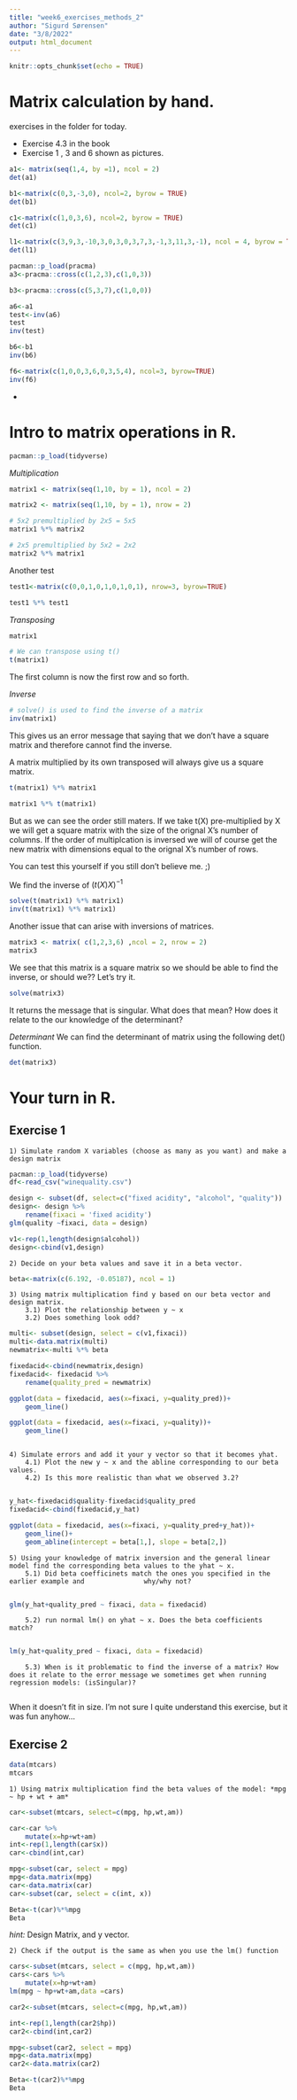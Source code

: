 ```yaml
---
title: "week6_exercises_methods_2"
author: "Sigurd Sørensen"
date: "3/8/2022"
output: html_document
---
```


```r
knitr::opts_chunk$set(echo = TRUE)
```


# Matrix calculation by hand. 
exercises in the folder for today. 

 - Exercise 4.3 in the book
 - Exercise 1 , 3 and 6 shown as pictures. 
 
```r
a1<- matrix(seq(1,4, by =1), ncol = 2)
det(a1)

b1<-matrix(c(0,3,-3,0), ncol=2, byrow = TRUE)
det(b1)

c1<-matrix(c(1,0,3,6), ncol=2, byrow = TRUE)
det(c1)

l1<-matrix(c(3,9,3,-10,3,0,3,0,3,7,3,-1,3,11,3,-1), ncol = 4, byrow = TRUE)
det(l1)
```

```r
pacman::p_load(pracma)
a3<-pracma::cross(c(1,2,3),c(1,0,3))

b3<-pracma::cross(c(5,3,7),c(1,0,0))
```
 
 
 
```r
a6<-a1
test<-inv(a6)
test
inv(test)

b6<-b1
inv(b6)

f6<-matrix(c(1,0,0,3,6,0,3,5,4), ncol=3, byrow=TRUE)
inv(f6)
```
 
 - 

# Intro to matrix operations in R.

```r
pacman::p_load(tidyverse)
```

*Multiplication*
```r
matrix1 <- matrix(seq(1,10, by = 1), ncol = 2)

matrix2 <- matrix(seq(1,10, by = 1), nrow = 2)

# 5x2 premultiplied by 2x5 = 5x5
matrix1 %*% matrix2

# 2x5 premultiplied by 5x2 = 2x2 
matrix2 %*% matrix1
```
Another test
```r
test1<-matrix(c(0,0,1,0,1,0,1,0,1), nrow=3, byrow=TRUE)

test1 %*% test1 
```


*Transposing*
```r
matrix1

# We can transpose using t()
t(matrix1)
```
The first column is now the first row and so forth. 


*Inverse*
```r
# solve() is used to find the inverse of a matrix
inv(matrix1)
```
This gives us an error message that saying that we don't have a square matrix and therefore cannot find the inverse. 

A matrix multiplied by its own transposed will always give us a square matrix. 
```r
t(matrix1) %*% matrix1
```

```r
matrix1 %*% t(matrix1)
```
But as we can see the order still maters. If we take t(X) pre-multiplied by X we will get a square matrix with the size of the orignal X's number of columns. If the order of multiplcation is inversed we will of course get the new matrix with dimensions equal 
to the orignal X's number of rows.

You can test this yourself if you still don't believe me. ;) 


We find the inverse of $(t(X)X)^{-1}$
```r
solve(t(matrix1) %*% matrix1)
inv(t(matrix1) %*% matrix1)
```


Another issue that can arise with inversions of matrices. 
```r
matrix3 <- matrix( c(1,2,3,6) ,ncol = 2, nrow = 2)
matrix3
```
We see that this matrix is a square matrix so we should be able to find the inverse,
or should we?? Let's try it. 

```r
solve(matrix3)
```
It returns the message that is singular. What does that mean? How does it relate to the 
our knowledge of the determinant? 

*Determinant*
We can find the determinant of matrix using the following det() function. 
```r
det(matrix3)
```


# Your turn in R. 

## Exercise 1


    1) Simulate random X variables (choose as many as you want) and make a design matrix
    
```r
pacman::p_load(tidyverse)
df<-read_csv("winequality.csv")

design <- subset(df, select=c("fixed acidity", "alcohol", "quality"))
design<- design %>% 
    rename(fixaci = 'fixed acidity')
glm(quality ~fixaci, data = design)

v1<-rep(1,length(design$alcohol))
design<-cbind(v1,design)

```
    
    
    2) Decide on your beta values and save it in a beta vector.  
```r
beta<-matrix(c(6.192, -0.05187), ncol = 1)
```


    3) Using matrix multiplication find y based on our beta vector and design matrix. 
        3.1) Plot the relationship between y ~ x
        3.2) Does something look odd? 

```r
multi<- subset(design, select = c(v1,fixaci))
multi<-data.matrix(multi)
newmatrix<-multi %*% beta

fixedacid<-cbind(newmatrix,design)
fixedacid<- fixedacid %>% 
    rename(quality_pred = newmatrix)

ggplot(data = fixedacid, aes(x=fixaci, y=quality_pred))+
    geom_line()

ggplot(data = fixedacid, aes(x=fixaci, y=quality))+
    geom_line()



```

        
    4) Simulate errors and add it your y vector so that it becomes yhat. 
        4.1) Plot the new y ~ x and the abline corresponding to our beta values. 
        4.2) Is this more realistic than what we observed 3.2? 
        
```r
y_hat<-fixedacid$quality-fixedacid$quality_pred
fixedacid<-cbind(fixedacid,y_hat)

ggplot(data = fixedacid, aes(x=fixaci, y=quality_pred+y_hat))+
    geom_line()+
    geom_abline(intercept = beta[1,], slope = beta[2,])

```

    
    5) Using your knowledge of matrix inversion and the general linear model find the corresponding beta values to the yhat ~ x.
        5.1) Did beta coefficinets match the ones you specified in the earlier example and               why/why not? 
        
```r
glm(y_hat+quality_pred ~ fixaci, data = fixedacid)
```

        5.2) run normal lm() on yhat ~ x. Does the beta coefficients match? 
        
```r
lm(y_hat+quality_pred ~ fixaci, data = fixedacid)
```


        5.3) When is it problematic to find the inverse of a matrix? How does it relate to the error message we sometimes get when running regression models: (isSingular)? 
        
When it doesn't fit in size. 
I'm not sure I quite understand this exercise, but it was fun anyhow...
        
        

## Exercise 2
```r
data(mtcars)
mtcars
```

    1) Using matrix multiplication find the beta values of the model: *mpg ~ hp + wt + am*

```r

car<-subset(mtcars, select=c(mpg, hp,wt,am))

car<-car %>% 
    mutate(x=hp+wt+am)
int<-rep(1,length(car$x))
car<-cbind(int,car)

mpg<-subset(car, select = mpg)
mpg<-data.matrix(mpg)
car<-data.matrix(car)
car<-subset(car, select = c(int, x))

Beta<-t(car)%*%mpg
Beta
```
*hint:* Design Matrix, and y vector. 

    2) Check if the output is the same as when you use the lm() function

```r
cars<-subset(mtcars, select = c(mpg, hp,wt,am))
cars<-cars %>% 
    mutate(x=hp+wt+am)
lm(mpg ~ hp+wt+am,data =cars)
```


```r

car2<-subset(mtcars, select=c(mpg, hp,wt,am))

int<-rep(1,length(car2$hp))
car2<-cbind(int,car2)

mpg<-subset(car2, select = mpg)
mpg<-data.matrix(mpg)
car2<-data.matrix(car2)

Beta<-t(car2)%*%mpg
Beta
```


